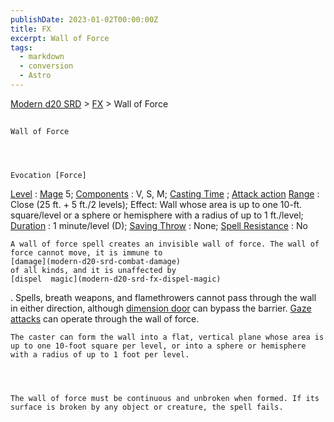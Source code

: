 ```yaml
---
publishDate: 2023-01-02T00:00:00Z
title: FX
excerpt: Wall of Force
tags:
  - markdown
  - conversion
  - Astro
---
```


[Modern d20 SRD](/#modernD20) > [FX](modern-d20-srd-fx-index) > Wall of Force

##

    Wall of Force




    Evocation [Force]

[Level](modern-d20-srd-fx-level)
:
[Mage](modern-d20-srd-classes-advanced-mage)
5;
[Components](modern-d20-srd-fx-components)
: V, S, M;
[Casting Time](modern-d20-srd-fx-casting-time)
;
[Attack action](modern-d20-srd-combat-attack-actions)
[Range](modern-d20-srd-fx-range)
: Close (25 ft. + 5 ft./2 levels); Effect: Wall whose area is up to one 10-ft. square/level or a sphere or hemisphere with a radius of up to 1 ft./level;
[Duration](modern-d20-srd-fx-duration)
: 1 minute/level (D);
[Saving Throw](modern-d20-srd-basics-saving-throws)
: None;
[Spell Resistance](modern-d20-srd-special-abilities-spell-resistance)
: No

    A wall of force spell creates an invisible wall of force. The wall of force cannot move, it is immune to
    [damage](modern-d20-srd-combat-damage)
    of all kinds, and it is unaffected by
    [dispel  magic](modern-d20-srd-fx-dispel-magic)
. Spells, breath weapons, and flamethrowers cannot pass through the wall in either direction, although
[dimension door](modern-d20-srd-fx-dimension-door)
can bypass the barrier.
[Gaze attacks](modern-d20-srd-special-abilities-gaze)
can operate through the wall of force.

    The caster can form the wall into a flat, vertical plane whose area is up to one 10-foot square per level, or into a sphere or hemisphere with a radius of up to 1 foot per level.




    The wall of force must be continuous and unbroken when formed. If its surface is broken by any object or creature, the spell fails.
